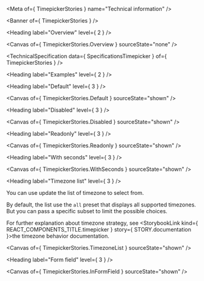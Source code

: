 
<Meta of={ TimepickerStories } name="Technical information" />

<Banner of={ TimepickerStories } />

<Heading label="Overview" level={ 2 } />

<Canvas of={ TimepickerStories.Overview } sourceState="none" />

<TechnicalSpecification data={ SpecificationsTimepicker } of={ TimepickerStories } />

<Heading label="Examples" level={ 2 } />

<Heading label="Default" level={ 3 } />

<Canvas of={ TimepickerStories.Default } sourceState="shown" />

<Heading label="Disabled" level={ 3 } />

<Canvas of={ TimepickerStories.Disabled } sourceState="shown" />

<Heading label="Readonly" level={ 3 } />

<Canvas of={ TimepickerStories.Readonly } sourceState="shown" />

<Heading label="With seconds" level={ 3 } />

<Canvas of={ TimepickerStories.WithSeconds } sourceState="shown" />

<Heading label="Timezone list" level={ 3 } />

You can use update the list of timezone to select from.

By default, the list use the `all` preset that displays all supported timezones. But you can pass a specific subset to limit the possible choices.

For further explanation about timezone strategy, see <StorybookLink kind={ REACT_COMPONENTS_TITLE.timepicker } story={ STORY.documentation }>the timezone behavior documentation</StorybookLink>.

<Canvas of={ TimepickerStories.TimezoneList } sourceState="shown" />

<Heading label="Form field" level={ 3 } />

<Canvas of={ TimepickerStories.InFormField } sourceState="shown" />
